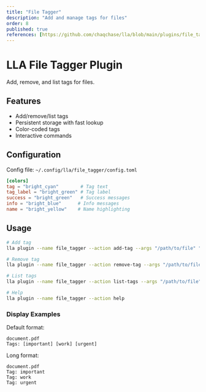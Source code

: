 ```yaml
---
title: "File Tagger"
description: "Add and manage tags for files"
order: 8
published: true
references: [https://github.com/chaqchase/lla/blob/main/plugins/file_tagger]
---
```

# LLA File Tagger Plugin

Add, remove, and list tags for files.

## Features

- Add/remove/list tags
- Persistent storage with fast lookup
- Color-coded tags
- Interactive commands

## Configuration

Config file: `~/.config/lla/file_tagger/config.toml`

```toml
[colors]
tag = "bright_cyan"        # Tag text
tag_label = "bright_green" # Tag label
success = "bright_green"   # Success messages
info = "bright_blue"      # Info messages
name = "bright_yellow"    # Name highlighting
```

## Usage

```bash
# Add tag
lla plugin --name file_tagger --action add-tag --args "/path/to/file" "important"

# Remove tag
lla plugin --name file_tagger --action remove-tag --args "/path/to/file" "important"

# List tags
lla plugin --name file_tagger --action list-tags --args "/path/to/file"

# Help
lla plugin --name file_tagger --action help
```

### Display Examples

Default format:

```
document.pdf
Tags: [important] [work] [urgent]
```

Long format:

```
document.pdf
Tag: important
Tag: work
Tag: urgent
```

